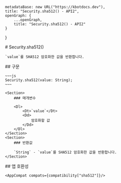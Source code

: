 
    metadataBase: new URL("https://kbotdocs.dev"),
    title: "Security.sha512() - API2",
    openGraph: {
        ...openGraph,
        title: "Security.sha512() - API2"
    }
}

<Section>
    # Security.sha512()

    `value`를 SHA512 암호화한 값을 반환합니다.
</Section>
<Section>
    ## 구문

    ~~~js
    Security.sha512(value: String);
    ~~~

    <Section>
        ### 매개변수

        <Dl>
            <Dt>`value`</Dt>
            <Dd>
                암호화할 값
            </Dd>
        </Dl>
    </Section>
    <Section>
        ### 반환값

        `String` - `value`를 SHA512 암호화한 값을 반환합니다.
    </Section>
</Section>
<Section>
    ## 앱 호환성

    <AppCompat compats={compatibility["sha512"]}/>
</Section>